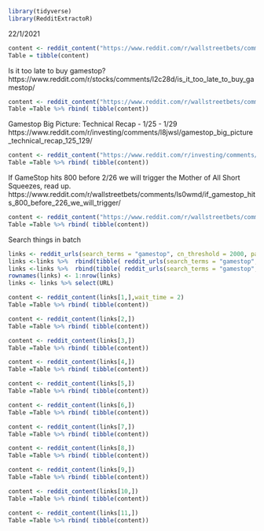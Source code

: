 ```{r}
library(tidyverse)
library(RedditExtractoR)
```



22/1/2021
```{r}
content <- reddit_content("https://www.reddit.com/r/wallstreetbets/comments/l2x7he/gme_yolo_update_jan_22_2021/" ,wait_time = 2)
Table = tibble(content)
```
Is it too late to buy gamestop?
https://www.reddit.com/r/stocks/comments/l2c28d/is_it_too_late_to_buy_gamestop/
```{r}
content <- reddit_content("https://www.reddit.com/r/wallstreetbets/comments/l2x7he/gme_yolo_update_jan_22_2021/",wait_time = 2)
Table =Table %>% rbind( tibble(content))
```
Gamestop Big Picture: Technical Recap - 1/25 - 1/29
https://www.reddit.com/r/investing/comments/l8jwsl/gamestop_big_picture_technical_recap_125_129/
```{r}
content <- reddit_content("https://www.reddit.com/r/investing/comments/l8jwsl/gamestop_big_picture_technical_recap_125_129/",wait_time = 2)
Table =Table %>% rbind( tibble(content))
```

If GameStop hits 800 before 2/26 we will trigger the Mother of All Short Squeezes, read up.
https://www.reddit.com/r/wallstreetbets/comments/ls0wmd/if_gamestop_hits_800_before_226_we_will_trigger/

```{r}
content <- reddit_content("https://www.reddit.com/r/wallstreetbets/comments/ls0wmd/if_gamestop_hits_800_before_226_we_will_trigger/",wait_time = 2)
Table =Table %>% rbind( tibble(content))
```

Search things in batch

```{r}

links <- reddit_urls(search_terms = "gamestop", cn_threshold = 2000, page_threshold = 4)
links <-links %>%  rbind(tibble( reddit_urls(search_terms = "gamestop", cn_threshold = 5000, page_threshold = 4)))
links <-links %>%  rbind(tibble( reddit_urls(search_terms = "gamestop", cn_threshold = 3000, page_threshold = 4)))
rownames(links) <- 1:nrow(links)
links <- links %>% select(URL)
```

```{r}
content <- reddit_content(links[1,],wait_time = 2)
Table =Table %>% rbind( tibble(content))
```

```{r}

content <- reddit_content(links[2,])
Table =Table %>% rbind( tibble(content))

```
```{r}

content <- reddit_content(links[3,])
Table =Table %>% rbind( tibble(content))

```
```{r}

content <- reddit_content(links[4,])
Table =Table %>% rbind( tibble(content))

```
```{r}

content <- reddit_content(links[5,])
Table =Table %>% rbind( tibble(content))


```
```{r}
content <- reddit_content(links[6,])
Table =Table %>% rbind( tibble(content))

```

```{r}

content <- reddit_content(links[7,])
Table =Table %>% rbind( tibble(content))

```
```{r}

content <- reddit_content(links[8,])
Table =Table %>% rbind( tibble(content))

```
```{r}

content <- reddit_content(links[9,])
Table =Table %>% rbind( tibble(content))

```
```{r}

content <- reddit_content(links[10,])
Table =Table %>% rbind( tibble(content))

```
```{r}

content <- reddit_content(links[11,])
Table =Table %>% rbind( tibble(content))
```








